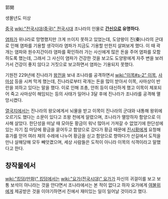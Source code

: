 郭開

생몰년도 미상

[[중국]] [[wiki:"전국시대(중국)" 전국시대]] 조나라의 인물로 '''[[간신]]으로 유명하다.'''

[[염파]]가 위나라로 망명했지만 크게 쓰이지 못하고 있었는데, 도양왕이 진(秦)나라의 군대로 인해 염파를 기용할 생각이라 염파가 지금도 기용할 만한지 살펴보게 했다. 이 때 곽개는 염파와 원수지간이라 염파를 확인하러 가는 사신에게 많은 돈을 주어 염파를 모함하도록 했는데, 그래서 그 사신이 염파가 건강한 것을 보고도 도양왕에게 자주 변을 보러 가서 건강이 좋지 않다고 거짓으로 보고하면서 염파는 기용되지 못했다.

기원전 229년에 진나라가 [[왕전]]을 보내 조나라를 공격하면서 [[wiki:"이목#s-2" 이목]], [[사마상]] 등을 시켜 막게 했는데, 진나라로부터 곽개는 돈을 많이 받아서 이목, 사마상이 반란을 꾀하고 있다는 말을 했다. 이로 인해 조총, 안취 등이 대신하게 했고 이목이 체포되어 죽고 사마상이 해임되는 등의 사태가 일어나 3달 후에 진나라가 조나라를 공격해 멸망시켰다.

[[열국지]]에서는 진나라의 왕오에게서 뇌물을 받고 이목이 진나라의 군대와 내통해 왕위에 오르기도 했다는 소문이 있다고 조왕 천에게 알렸으며, 조나라가 멸망하자 함양으로 이사해 살았다. 한단성을 떠날 때 모아둔 황금이 워낙 많아서 가져갈 수 없었기에 한단성에 있는 자기 집 마당에 황금을 묻어두고 함양으로 갔다가 황금 때문에 [[진시황]]에게 요청해 휴가를 얻어 여러 채의 수레에 나누어 황금을 싣고 함양으로 향하다가 산길에서 도적을 만나 살해당해 모두 빼앗겼으며, 세상 사람들은 도적이 아니라 이목의 식객이라고 말했다고 한다.

== 창작물에서 ==
[[wiki:"킹덤(만화)" 킹덤]]에서는 [[wiki:"요가(전국시대)" 요가]]가 자신의 귀걸이를 보고 보통 보석이 아니라는 것을 안다면서 조나라에서는 본 적이 없다고 하자 요가에게 [[여불위]]에게 제공받은 것을 이야기하면서 진에서 재미있는 일이 일어날 것이라고 했다.

